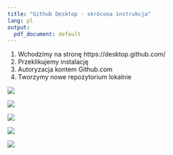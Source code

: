 ```yaml
---
title: "Github Desktop - skrócona instrukcja"
lang: pl
output:
  pdf_document: default
---
```


1. Wchodzimy na stronę https://desktop.github.com/
2. Przeklikujemy instalację
3. Autoryzacja kontem Github.com
4. Tworzymy nowe repozytorium lokalnie

![](a1.png)

![](a2.png)

![](a3.png)

![](a4.png)

![](a5.png)